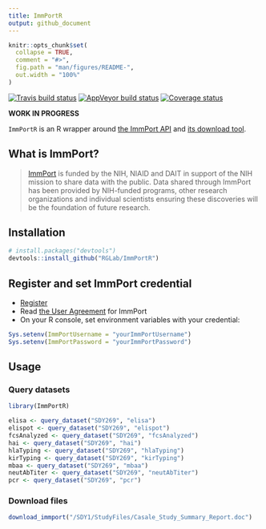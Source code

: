 ```yaml
---
title: ImmPortR
output: github_document
---
```


<!-- README.md is generated from README.Rmd. Please edit that file -->

```r
knitr::opts_chunk$set(
  collapse = TRUE,
  comment = "#>",
  fig.path = "man/figures/README-",
  out.width = "100%"
)
```


[![Travis build status](https://travis-ci.org/RGLab/ImmPortR.svg?branch=master)](https://travis-ci.org/RGLab/ImmPortR)
[![AppVeyor build status](https://ci.appveyor.com/api/projects/status/umenopusk26e89mf?svg=true)](https://ci.appveyor.com/project/juyeongkim/immportr)
[![Coverage status](https://codecov.io/gh/RGLab/ImmPortR/branch/master/graph/badge.svg)](https://codecov.io/github/RGLab/ImmPortR?branch=master)


**WORK IN PROGRESS**


`ImmPortR` is an R wrapper around [the ImmPort API](http://docs.immport.org/#API/DataQueryAPI/dataqueryapi/) and [its download tool](http://docs.immport.org/#Tool/FileDownloadTool/filedownloadtool/).


## What is ImmPort?

> [ImmPort](http://immport.org) is funded by the NIH, NIAID and DAIT in support of the NIH mission to share data with the public. Data shared through ImmPort has been provided by NIH-funded programs, other research organizations and individual scientists ensuring these discoveries will be the foundation of future research.



## Installation

``` r
# install.packages("devtools")
devtools::install_github("RGLab/ImmPortR")
```


## Register and set ImmPort credential

* [Register](https://immport-user-admin.niaid.nih.gov:8443/registrationuser/registration)
* Read [the User Agreement](http://www.immport.org/agreement) for ImmPort
* On your R console, set environment variables with your credential:

``` r
Sys.setenv(ImmPortUsername = "yourImmPortUsername")
Sys.setenv(ImmPortPassword = "yourImmPortPassword")
```


## Usage

### Query datasets

``` r
library(ImmPortR)

elisa <- query_dataset("SDY269", "elisa")
elispot <- query_dataset("SDY269", "elispot")
fcsAnalyzed <- query_dataset("SDY269", "fcsAnalyzed")
hai <- query_dataset("SDY269", "hai")
hlaTyping <- query_dataset("SDY269", "hlaTyping")
kirTyping <- query_dataset("SDY269", "kirTyping")
mbaa <- query_dataset("SDY269", "mbaa")
neutAbTiter <- query_dataset("SDY269", "neutAbTiter")
pcr <- query_dataset("SDY269", "pcr")
```

### Download files

``` r
download_immport("/SDY1/StudyFiles/Casale_Study_Summary_Report.doc")
```
